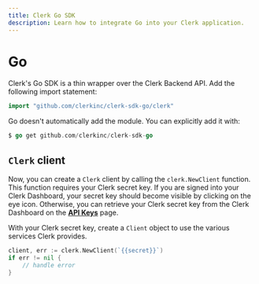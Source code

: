 ```yaml
---
title: Clerk Go SDK
description: Learn how to integrate Go into your Clerk application.
---
```


# Go

Clerk's Go SDK is a thin wrapper over the Clerk Backend API. Add the following import statement:

```go
import "github.com/clerkinc/clerk-sdk-go/clerk"
```

Go doesn't automatically add the module. You can explicitly add it with:

```go
$ go get github.com/clerkinc/clerk-sdk-go
```

## `Clerk` client

Now, you can create a `Clerk` client by calling the `clerk.NewClient` function. This function requires your Clerk secret key. If you are signed into your Clerk Dashboard, your secret key should become visible by clicking on the eye icon. Otherwise, you can retrieve your Clerk secret key from the Clerk Dashboard on the **[API Keys](https://dashboard.clerk.com/last-active?path=api-keys)** page.

With your Clerk secret key, create a `Client` object to use the various services Clerk provides.

<InjectKeys>

```go filename=".env"
client, err := clerk.NewClient(`{{secret}}`)
if err != nil {
    // handle error
} 
```

</InjectKeys>

